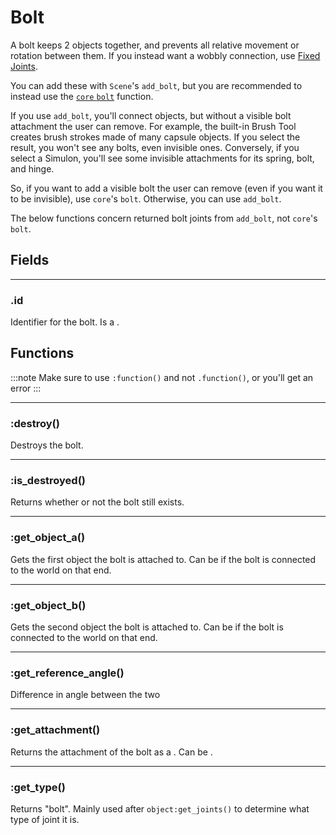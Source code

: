 # Bolt

A bolt keeps 2 objects together, and prevents all relative movement or rotation between them. If you instead want a wobbly connection, use [Fixed Joints](/api/joints/FixedJoint).

You can add these with `Scene`'s `add_bolt`, but you are recommended to instead use the [`core` `bolt`](/api/core) function.

If you use `add_bolt`, you'll connect objects, but without a visible bolt attachment the user can remove. For example, the built-in Brush Tool creates brush strokes made of many capsule objects. If you select the result, you won't see any bolts, even invisible ones. Conversely, if you select a Simulon, you'll see some invisible attachments for its spring, bolt, and hinge.

So, if you want to add a visible bolt the user can remove (even if you want it to be invisible), use `core`'s `bolt`. Otherwise, you can use `add_bolt`.

The below functions concern returned bolt joints from `add_bolt`, not `core`'s `bolt`.

## Fields

---

### .id

Identifier for the bolt. Is a <Type name="number" />.

## Functions

:::note
Make sure to use `:function()` and not `.function()`, or you'll get an error
:::

---

### \:destroy()

Destroys the bolt.

---

### \:is_destroyed()

Returns whether or not the bolt still exists.

---

### \:get_object_a()

Gets the first object the bolt is attached to. Can be <Type name="nil" /> if the bolt is connected to the world on that end.

---

### \:get_object_b()

Gets the second object the bolt is attached to. Can be <Type name="nil" /> if the bolt is connected to the world on that end.

---

### \:get_reference_angle()

Difference in angle between the two

---

### \:get_attachment()

Returns the attachment of the bolt as a <Type name="attachment" />. Can be <Type name="nil" />.

---

### \:get_type()

Returns "bolt". Mainly used after `object:get_joints()` to determine what type of joint it is.

